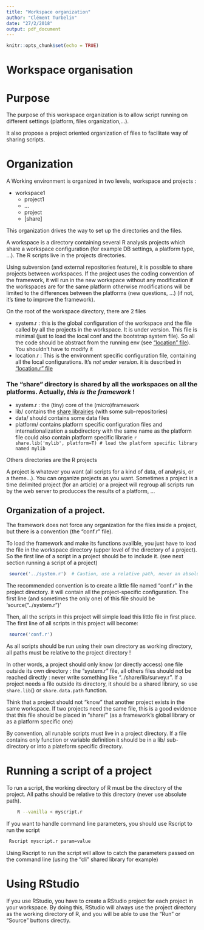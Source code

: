 ```yaml
---
title: "Workspace organization"
author: "Clément Turbelin"
date: "27/2/2018"
output: pdf_document
---
```


```r
knitr::opts_chunk$set(echo = TRUE)
```

Workspace organisation 
==========================================

# Purpose
The purpose of this workspace organization is to allow script running on different settings (platform, files organization,...).

It also propose a project oriented organization of files to facilitate way of sharing scripts.

# Organization

A Working environment is organized in two levels, workspace and projects :

 - workspace1 
     - project1 
     - ...
     - project
     - [share]

This organization drives the way to set up the directories and the files.

A workspace is a directory containing several R analysis projects which share a workspace configuration (for example DB settings, a platform type, ...). The R scripts live in the projects directories.

Using subversion (and external repositories feature), it is possible to share projects between workspaces. If the project uses the coding convention of the framework, it will run in the new workspace without any modification if the workspaces are for the same platform otherwise modifications will be limited to the differences between the platforms (new questions, ...) (if not, it's time to improve the framework).

On the root of the workspace directory, there are 2 files

 * system.r : this is the global configuration of the workspace and the file called by all the projects in the workspace. It is under version. This file is minimal (just to load the local conf and the bootstrap system file). So all the code should be abstract from the running env (see ["location" file](doc-local_config.html)). You shouldn't have to modify it
 * location.r : This is the environment specific configuration file, containing all the local configurations. It's *not under version*. it is described in ["location.r" file](doc-local_config.html)

### The "share" directory is shared by all the workspaces on all the platforms. Actually, *this is the framework* !

 * system.r : the (tiny) core of the (micro)framework
 * lib/ contains the [share librairies](00Index.html) (with some sub-repositories) 
 * data/ should contains some data files
 * platform/ contains platform specific configuration files and internationalization
    a subdirectory with the same name as the platform file could also contain platform specific librarie
    ```r
        share.lib('mylib', platform=T) # load the platform specific library named mylib
    ```

Others directories are the R projects

A project is whatever you want (all scripts for a kind of data, of analysis, or a theme...). You can organize projects as you want. Sometimes a project is a time delimited project (for an article) or a project will regroup all scripts run by the web server to producces the results of a platform, ...
  
Organization of a project.
-----------------------

The framework does not force any organization for the files inside a project, but there is a convention (the "conf.r" file).

To load the framework and make its functions availble, you just have to load the file in the workspace directory (upper level of the directory of a project).
So the first line of a script in a project should be to include it. (see next section running a script of a project)

```r
 source('../system.r')  # Caution, use a relative path, never an absolute path
```

The recommended convention is to create a little file named "conf.r" in the project directory.
it will contain all the project-specific configuration.
The first line (and sometimes the only one) of this file should be 'source("../system.r")'

Then, all the scripts in this project will simple load this little file in first place. The first line of all scripts in this project will become:

```r
 source('conf.r')
```

As all scripts should be run using their own directory as working directory, all paths must be relative to the project directory !

In other words, a project should only know (or directly access) one file outside its own directory : the "system.r" file, all others files should not be reached directly : never write something like "../share/lib/survey.r". If a project needs a file outside its directory, it should be a shared library, so use `share.lib`() or `share.data.path` function.

Think that a project should not "know" that another project exists in the same workspace. If two projects need the same file, this is a good evidence that this file should be placed in "share/" (as a framework's global library or as a platform specific one)

By convention, all runable scripts must live in a project directory. If a file contains only function or variable definition it should be in a lib/ sub-directory or into a plateform specific directory.
  
Running a script of a project
=========================
To run a script, the working directory of R must be the directory of the project. All paths should be relative to this directory (never use absolute path).

```bash
    R --vanilla < myscript.r 
```

If you want to handle command line parameters, you should use Rscript to run the script

```bash
 Rscript myscript.r param=value
```

Using Rscript to run the script will allow to catch the parameters passed on the command line (using the "cli" shared library for example)

Using RStudio
============
If you use RStudio, you have to create a RStudio project for each project in your workspace. By doing this, RStudio will always use the project directory as the working directory of R, and you will be able to use
the "Run" or "Source" buttons directly.
